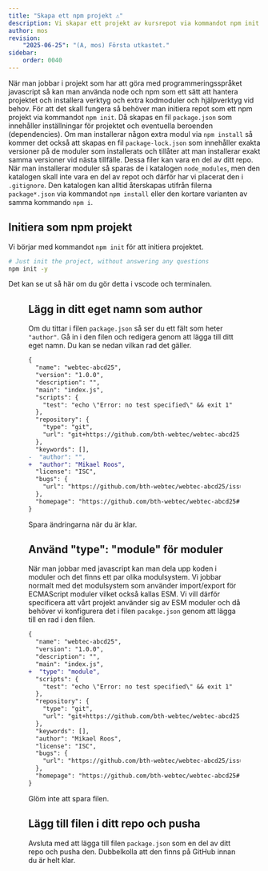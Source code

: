 ```yaml
---
title: "Skapa ett npm projekt ⚠️" 
description: Vi skapar ett projekt av kursrepot via kommandot npm init.
author: mos
revision:
    "2025-06-25": "(A, mos) Första utkastet."
sidebar:
    order: 0040
---
```



När man jobbar i projekt som har att göra med programmeringsspråket javascript så kan man använda node och npm som ett sätt att hantera projektet och installera verktyg och extra kodmoduler och hjälpverktyg vid behov. För att det skall fungera så behöver man initiera repot som ett npm projekt via kommandot `npm init`. Då skapas en fil `package.json` som innehåller inställningar för projektet och eventuella beroenden (dependencies). Om man installerar någon extra modul via `npm install` så kommer det också att skapas en fil `package-lock.json` som innehåller exakta versioner på de moduler som installerats och tillåter att man installerar exakt samma versioner vid nästa tillfälle. Dessa filer kan vara en del av ditt repo. När man installerar moduler så sparas de i katalogen `node_modules`, men den katalogen skall inte vara en del av repot och därför har vi placerat den i `.gitignore`. Den katalogen kan alltid återskapas utifrån filerna `package*.json` via kommandot `npm install` eller den kortare varianten av samma kommando `npm i`.



## Initiera som npm projekt

Vi börjar med kommandot `npm init` för att initiera projektet.

```bash title="Initiera projektet med npm init."
# Just init the project, without answering any questions
npm init -y
```

Det kan se ut så här om du gör detta i vscode och terminalen.


<Figure 
    src={npminit1}
    caption="Filen package.json är skapad i ditt repo."
/>



## Lägg in ditt eget namn som author

Om du tittar i filen `package.json` så ser du ett fält som heter `"author"`. Gå in i den filen och redigera genom att lägga till ditt eget namn. Du kan se nedan vilkan rad det gäller.

```diff lang="json" title="package.json"
{
  "name": "webtec-abcd25",
  "version": "1.0.0",
  "description": "",
  "main": "index.js",
  "scripts": {
    "test": "echo \"Error: no test specified\" && exit 1"
  },
  "repository": {
    "type": "git",
    "url": "git+https://github.com/bth-webtec/webtec-abcd25.git"
  },
  "keywords": [],
-  "author": "",
+  "author": "Mikael Roos",
  "license": "ISC",
  "bugs": {
    "url": "https://github.com/bth-webtec/webtec-abcd25/issues"
  },
  "homepage": "https://github.com/bth-webtec/webtec-abcd25#readme"
}
```

Spara ändringarna när du är klar.



## Använd "type": "module" för moduler

När man jobbar med javascript kan man dela upp koden i moduler och det finns ett par olika modulsystem. Vi jobbar normalt med det modulsystem som använder import/export för ECMAScript moduler vilket också kallas ESM. Vi vill därför specificera att vårt projekt använder sig av ESM moduler och då behöver vi konfigurera det i filen `pacakge.json` genom att lägga till en rad i den filen.

```diff lang="json" title="package.json"
{
  "name": "webtec-abcd25",
  "version": "1.0.0",
  "description": "",
  "main": "index.js",
+  "type": "module",
  "scripts": {
    "test": "echo \"Error: no test specified\" && exit 1"
  },
  "repository": {
    "type": "git",
    "url": "git+https://github.com/bth-webtec/webtec-abcd25.git"
  },
  "keywords": [],
  "author": "Mikael Roos",
  "license": "ISC",
  "bugs": {
    "url": "https://github.com/bth-webtec/webtec-abcd25/issues"
  },
  "homepage": "https://github.com/bth-webtec/webtec-abcd25#readme"
}
```

Glöm inte att spara filen.



## Lägg till filen i ditt repo och pusha

Avsluta med att lägga till filen `package.json` som en del av ditt repo och pusha den. Dubbelkolla att den finns på GitHub innan du är helt klar.
